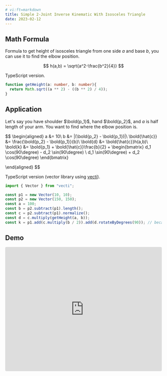 ```yaml
---
# vi:ft=markdown
title: Simple 2-Joint Inverse Kinematic With Isosceles Triangle
date: 2023-02-12
---
```


## Math Formula

Formula to get height of isosceles triangle from one side $a$ and base $b$, you can use it to find the elbow position.

$$
h(a,b) = \sqrt{a^2-\frac{b^2}{4}}
$$

TypeScript version.


```typescript
function getHeight(a: number, b: number){
  return Math.sqrt((a ** 2) - ((b ** 2) / 4));
}
```

## Application

Let's say you have shoulder $\bold{p_1}$, hand $\bold{p_2}$, and $a$ is half length of your arm. You want to find where the elbow position is.

$$
\begin{aligned}
a &= 10\\
b &= |(\bold{p_2} - \bold{p_1})|\\
\bold{\hat{c}} &= \frac{\bold{p_2} - \bold{p_1}}{b}\\
\bold{d} &= \bold{\hat{c}}h(a,b)\\
\bold{k} &= \bold{p_1} + \bold{\hat{c}}\frac{b}{2} + \begin{bmatrix}
   d_1 \cos(90\degree) - d_2 \sin(90\degree) \\
   d_1 \sin(90\degree) + d_2 \cos(90\degree)
\end{bmatrix}

\end{aligned}
$$

TypeScript version (vector library using [vecti](https://www.npmjs.com/package/vecti)).

```typescript
import { Vector } from "vecti";

const p1 = new Vector(10, 10);
const p2 = new Vector(150, 150);
const a = 100;
const b = p2.subtract(p1).length();
const c = p2.subtract(p1).normalize();
const d = c.multiply(getHeight(a, b));
const k = p1.add(c.multiply(b / 2)).add(d.rotateByDegrees(90)); // because SVG and Canvas using top to bottom you can use -90, you can also use this to switch direction
```

## Demo

<iframe 
  src="https://codesandbox.io/embed/simple-ik-httlwf?fontsize=14&hidenavigation=1&theme=dark&view=preview"
  style="width:100%; height: 400px; border:0; border-radius: 4px; overflow:hidden;"
  title="simple-ik"
  allow="accelerometer; ambient-light-sensor; camera; encrypted-media; geolocation; gyroscope; hid; microphone; midi; payment; usb; vr; xr-spatial-tracking"
  sandbox="allow-forms allow-modals allow-popups allow-presentation allow-same-origin allow-scripts"
></iframe>